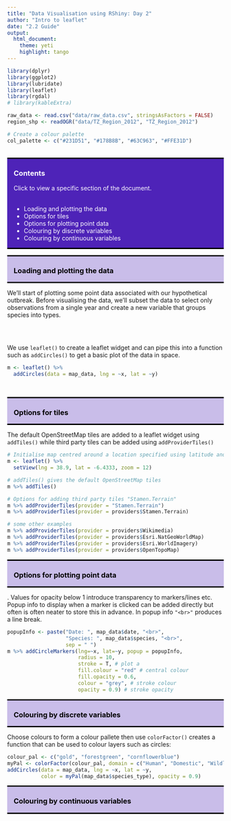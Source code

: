 ```yaml
---
title: "Data Visualisation using RShiny: Day 2"
author: "Intro to leaflet"
date: "2.2 Guide"
output: 
  html_document:
    theme: yeti
    highlight: tango
---
```


```r
library(dplyr)
library(ggplot2)
library(lubridate)
library(leaflet)
library(rgdal)
# library(kableExtra)

raw_data <- read.csv("data/raw_data.csv", stringsAsFactors = FALSE)
region_shp <- readOGR("data/TZ_Region_2012", "TZ_Region_2012")

# Create a colour palette
col_palette <- c("#231D51", "#178B8B", "#63C963", "#FFE31D")
```

<style>
h1, h2, h3, h4 {font-weight: bold;}
.question {font-weight: bold; color: #4E23B8;}
hr {border: 2px solid black;}
a:link {color: white; text-decoration: none;}
a:visited {color: white; text-decoration: none;}
a:hover {color: #c9bde9; text-decoration: none;}
a:active {color: white; text-decoration: none;}
.panel-aims {color: white; background-color: #4E23B8; border-top: 3px solid black; border-bottom: 3px solid black; padding-left: 15px; padding-right: 15px; } 
.panel-section {color: black; background-color: #c9bde9; border-top: 3px solid black; border-bottom: 3px solid black; padding-left: 15px; padding-right: 15px; } 
</style>

<!--- ---------------------------------------------------------------------- -->
<!--- Contents section -->

<br>
<div class="row"> <!--- Setup grid for layout -->
<div class="col-md-12"> <!--- Begin column set -->
<div class="panel panel-aims"> <!--- Begin panel -->
<h3>Contents</h3>
Click to view a specific section of the document.  
<br>
<ul>
<li><a href="#1">Loading and plotting the data</a></li>
<li><a href="#2">Options for tiles</a></li>
<li><a href="#3">Options for plotting point data</a></li>
<li><a href="#4">Colouring by discrete variables</a></li>
<li><a href="#5">Colouring by continuous variables</a></li>
</ul>
</div> <!--- End panel -->
</div> <!--- End column set -->
</div> <!--- End grid -->

<!--- ---------------------------------------------------------------------- -->
<!--- 1. Loading and plotting the data -->

<div class="row"> <!--- Setup grid for layout -->
<div class="col-md-12"> <!--- Begin column set -->
<div class="panel panel-section"> <!--- Begin panel -->
<h3 id="1">Loading and plotting the data</h3>
</div> <!--- End panel -->
</div> <!--- End column set -->
</div> <!--- End grid -->

We'll start of plotting some point data associated with our hypothetical outbreak. Before visualising the data, we'll subset the data to select only observations from a single year and create a new variable that groups species into types.
<br>
``` r

```
<br>
  
We use ``leaflet()`` to create a leaflet widget and can pipe this into a function such as ``addCircles()`` to get a basic plot of the data in space.
<br>
``` r
m <- leaflet() %>%
  addCircles(data = map_data, lng = ~x, lat = ~y)
```
<br>


<!--- ---------------------------------------------------------------------- -->
<!--- 2. Options for tiles -->

<div class="row"> <!--- Setup grid for layout -->
<div class="col-md-12"> <!--- Begin column set -->
<div class="panel panel-section"> <!--- Begin panel -->
<h3 id="2">Options for tiles</h3>
</div> <!--- End panel -->
</div> <!--- End column set -->
</div> <!--- End grid -->

The default OpenStreetMap tiles are added to a leaflet widget using ``addTiles()`` while third party tiles can be added using ``addProviderTiles()``

``` r
# Initialise map centred around a location specified using latitude and longitude
m <- leaflet() %>%
  setView(lng = 38.9, lat = -6.4333, zoom = 12)

# addTiles() gives the default OpenStreetMap tiles
m %>% addTiles()

# Options for adding third party tiles "Stamen.Terrain"
m %>% addProviderTiles(provider = "Stamen.Terrain")
m %>% addProviderTiles(provider = providers$Stamen.Terrain)

# some other examples
m %>% addProviderTiles(provider = providers$Wikimedia)
m %>% addProviderTiles(provider = providers$Esri.NatGeoWorldMap)
m %>% addProviderTiles(provider = providers$Esri.WorldImagery)
m %>% addProviderTiles(provider = providers$OpenTopoMap)
```

<!--- ---------------------------------------------------------------------- -->
<!--- 3. Options for plotting point data -->

<div class="row"> <!--- Setup grid for layout -->
<div class="col-md-12"> <!--- Begin column set -->
<div class="panel panel-section"> <!--- Begin panel -->
<h3 id="3">Options for plotting point data</h3>
</div> <!--- End panel -->
</div> <!--- End column set -->
</div> <!--- End grid -->

. Values for opacity below 1 introduce transparency to markers/lines etc. Popup info to display when a marker is clicked can be added directly but often is often neater to store this in advance. In popup info ``"<br>"`` produces a line break.
```r
popupInfo <- paste("Date: ", map_data$date, "<br>",
                   "Species: ", map_data$species, "<br>",
                   sep = " ")
m %>% addCircleMarkers(lng=~x, lat=~y, popup = popupInfo,
                       radius = 10,
                       stroke = T, # plot a 
                       fill.colour = "red" # central colour
                       fill.opacity = 0.6,
                       colour = "grey", # stroke colour
                       opacity = 0.9) # stroke opacity
```


<!--- ---------------------------------------------------------------------- -->
<!--- 4. Colouring by discrete variables -->

<div class="row"> <!--- Setup grid for layout -->
<div class="col-md-12"> <!--- Begin column set -->
<div class="panel panel-section"> <!--- Begin panel -->
<h3 id="4">Colouring by discrete variables</h3>
</div> <!--- End panel -->
</div> <!--- End column set -->
</div> <!--- End grid -->

Choose colours to form a colour pallete then use ``colorFactor()`` creates a function that can be used to colour layers such as circles:

```r
colour_pal <- c("gold", "forestgreen", "cornflowerblue")
myPal <- colorFactor(colour_pal, domain = c("Human", "Domestic", "Wildlife"))
addCircles(data = map_data, lng = ~x, lat = ~y,
           color = myPal(map_data$species_type), opacity = 0.9)
```

<!--- ---------------------------------------------------------------------- -->
<!--- 5. Colouring by continuous variables -->

<div class="row"> <!--- Setup grid for layout -->
<div class="col-md-12"> <!--- Begin column set -->
<div class="panel panel-section"> <!--- Begin panel -->
<h3 id="5">Colouring by continuous variables</h3>
</div> <!--- End panel -->
</div> <!--- End column set -->
</div> <!--- End grid -->

